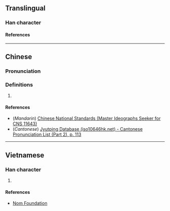 {{character info}}
==Translingual==

===Han character===
{{Han char|rn=64|rad=手|as=04|sn=7|four=|canj=QPIM,QPMM,XXQPM|ids=⿰扌匀}}

====References====
{{Han ref|kx=0422.121|hdz=31841.041|uh=62A3}}

----

==Chinese==
{{zh-forms}}

===Pronunciation===
{{zh-pron
|m=yún,jūn
|c=gwan1
|mc=
|oc=
|ma=
|cat=
}}
===Definitions===
{{zh-hanzi}}

# {{rfdef|zh}}
====References====
* (''Mandarin'') [http://www.cns11643.gov.tw/AIDB/query_general_view.do?page=3&code=647B Chinese National Standards (Master Ideographs Seeker for CNS 11643)]
* (''Cantonese'') [http://www.iso10646hk.net/jp/document/download.jsp Jyutping Database (iso10646hk.net) - Cantonese Pronunciation List (Part 2), p. 113]

----

==Vietnamese==

===Han character===
{{vi-readings|rs=手04|reading=quân}}

# {{rfdef|vi|sort=手04}}

====References====
* [http://nomfoundation.org/common/nom_details.php?codepoint=62a3 Nom Foundation]